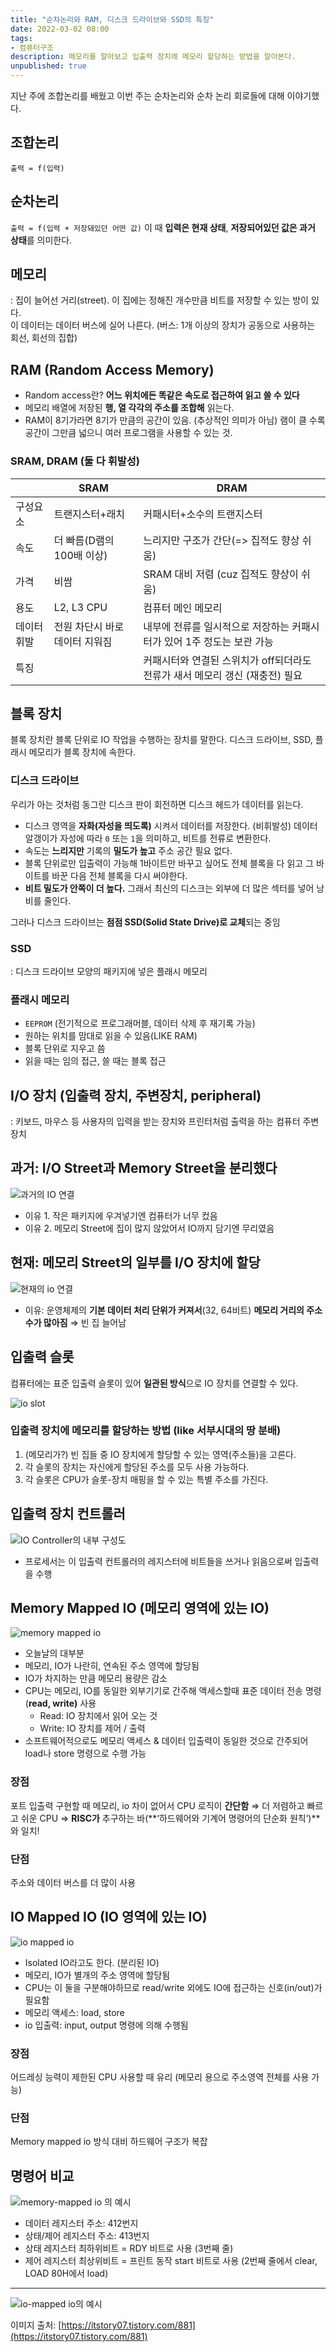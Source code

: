 ```yaml
---
title: "순차논리와 RAM, 디스크 드라이브와 SSD의 특징"
date: 2022-03-02 08:00
tags:
- 컴퓨터구조
description: 메모리를 알아보고 입출력 장치에 메모리 할당하는 방법을 알아본다.
unpublished: true
---
```


지난 주에 조합논리를 배웠고 이번 주는 순차논리와 순차 논리 회로들에 대해 이야기했다.

## 조합논리

`출력 = f(입력)`

## 순차논리

`출력 = f(입력 + 저장돼있던 어떤 값)`
이 때 **입력은 현재 상태**, **저장되어있던 값은 과거 상태**를 의미한다.

## **메모리**

: 집이 늘어선 거리(street). 이 집에는 정해진 개수만큼 비트를 저장할 수 있는 방이 있다.  
이 데이터는 데이터 버스에 실어 나른다. (버스: 1개 이상의 장치가 공동으로 사용하는 회선, 회선의 집합)

## RAM (Random Access Memory)

- Random access란? **어느 위치에든 똑같은 속도로 접근하여 읽고 쓸 수 있다**
- 메모리 배열에 저장된 **행, 열 각각의 주소를 조합해** 읽는다.
- RAM이 8기가라면 8기가 만큼의 공간이 있음. (추상적인 의미가 아님)
램이 클 수록 공간이 그만큼 넓으니 여러 프로그램을 사용할 수 있는 것.

### SRAM, DRAM (둘 다 휘발성)

|   | SRAM | DRAM |
|---|------|------|
| 구성요소  | 트랜지스터+래치 | 커패시터+소수의 트랜지스터 |
| 속도   | 더 빠름(D램의 100배 이상)| 느리지만 구조가 간단(=> 집적도 향상 쉬움) |
| 가격  | 비쌈 | SRAM 대비 저렴 (cuz 집적도 향상이 쉬움) |
| 용도  | L2, L3 CPU | 컴퓨터 메인 메모리 |
| 데이터 휘발 | 전원 차단시 바로 데이터 지워짐 | 내부에 전류를 일시적으로 저장하는 커패시터가 있어 1주 정도는 보관 가능 |
| 특징   |  | 커패시터와 연결된 스위치가 off되더라도 전류가 새서 메모리 갱신 (재충전) 필요 |

## 블록 장치

블록 장치란 블록 단위로 IO 작업을 수행하는 장치를 말한다.
디스크 드라이브, SSD, 플래시 메모리가 블록 장치에 속한다.

### 디스크 드라이브

우리가 아는 것처럼 동그란 디스크 판이 회전하면 디스크 헤드가 데이터를 읽는다.

- 디스크 영역을 **자화(자성을 띄도록)** 시켜서 데이터를 저장한다. (비휘발성)
데이터 알갱이가 자성에 따라 `0` 또는 `1`을 의미하고, 비트를 전류로 변환한다.
- 속도는 **느리지만** 기록의 **밀도가 높고** 주소 공간 필요 없다.
- 블록 단위로만 입출력이 가능해 1바이트만 바꾸고 싶어도 전체 블록을 다 읽고 그 바이트를 바꾼 다음 전체 블록을 다시 써야한다.
- **비트 밀도가 안쪽이 더 높다.** 그래서 최신의 디스크는 외부에 더 많은 섹터를 넣어 낭비를 줄인다.

그러나 디스크 드라이브는 **점점 SSD(Solid State Drive)로 교체**되는 중임

### SSD

: 디스크 드라이브 모양의 패키지에 넣은 플래시 메모리

### 플래시 메모리

- `EEPROM` (전기적으로 프로그래머블, 데이터 삭제 후 재기록 가능)
- 원하는 위치를 맘대로 읽을 수 있음(LIKE RAM)
- 블록 단위로 지우고 씀
- 읽을 때는 임의 접근, 쓸 때는 블록 접근

## I/O 장치 (입출력 장치, 주변장치, peripheral)

: 키보드, 마우스 등 사용자의 입력을 받는 장치와 프린터처럼 출력을 하는 컴퓨터 주변 장치

## 과거: I/O Street과 Memory Street을 분리했다

![과거의 IO 연결](/images/os/io2.jpg)

- 이유 1. 작은 패키지에 우겨넣기엔 컴퓨터가 너무 컸음
- 이유 2. 메모리 Street에 집이 많지 않았어서 IO까지 담기엔 무리였음

## 현재: 메모리 Street의 일부를 I/O 장치에 할당

![현재의 io 연결](/images/os/io1.jpg)

- 이유: 운영체제의 **기본 데이터 처리 단위가 커져서**(32, 64비트) **메모리 거리의 주소 수가 많아짐** ⇒ 빈 집 늘어남

## 입출력 슬롯

컴퓨터에는 표준 입출력 슬롯이 있어 **일관된 방식**으로 IO 장치를 연결할 수 있다.

![io slot](https://t1.daumcdn.net/cfile/blog/0277363D51C2BBE23B)

### 입출력 장치에 메모리를 할당하는 방법 (like 서부시대의 땅 분배)

1. (메모리가?) 빈 집들 중 IO 장치에게 할당할 수 있는 영역(주소들)을 고른다.
2. 각 슬롯의 장치는 자신에게 할당된 주소를 모두 사용 가능하다.
3. 각 슬롯은 CPU가 슬롯-장치 매핑을 할 수 있는 특별 주소를 가진다.

## 입출력 장치 컨트롤러

![IO Controller의 내부 구성도](/images/os/io4.png)

- 프로세서는 이 입출력 컨트롤러의 레지스터에 비트들을 쓰거나 읽음으로써 입출력을 수행

## Memory Mapped IO (메모리 영역에 있는 IO)

![memory mapped io](/images/os/io5.png)

- 오늘날의 대부분
- 메모리, IO가 나란히, 연속된 주소 영역에 할당됨
- IO가 차지하는 만큼 메모리 용량은 감소
- CPU는 메모리, IO를 동일한 외부기기로 간주해 액세스할때 표준 데이터 전송 명령 (**read, write)** 사용
  - Read: IO 장치에서 읽어 오는 것
  - Write: IO 장치를 제어 / 출력
- 소프트웨어적으로도 메모리 액세스 & 데이터 입출력이 동일한 것으로 간주되어 load나 store 명령으로 수행 가능

### 장점

포트 입출력 구현할 때 메모리, io 차이 없어서 CPU 로직이 **간단함** ⇒ 더 저렴하고 빠르고 쉬운 CPU ⇒ **RISC가** 추구하는 바(**‘하드웨어와 기계어 명령어의 단순화 원칙’)**와 일치!

### 단점

주소와 데이터 버스를 더 많이 사용

## IO Mapped IO (IO 영역에 있는 IO)

![io mapped io](/images/os/io6.png)

- Isolated IO라고도 한다. (분리된 IO)
- 메모리, IO가 별개의 주소 영역에 할당됨
- CPU는 이 둘을 구분해야하므로 read/write 외에도 IO에 접근하는 신호(in/out)가 필요함
- 메모리 액세스: load, store
- io 입출력: input, output 명령에 의해 수행됨

### 장점

어드레싱 능력이 제한된 CPU 사용할 때 유리 (메모리 용으로 주소영역 전체를 사용 가능)

### 단점

Memory mapped io 방식 대비 하드웨어 구조가 복잡

## 명령어 비교

![memory-mapped io 의 예시](/images/os/io7.png)

- 데이터 레지스터 주소: 412번지
- 상태/제어 레지스터 주소: 413번지
- 상태 레지스터 최하위비트 = RDY 비트로 사용 (3번째 줄)
- 제어 레지스터 최상위비트 = 프린트 동작 start 비트로 사용 (2번째 줄에서 clear, LOAD 80H에서 load)

---

![io-mapped io의 예시](/images/os/io3.png)

이미지 출처: [https://itstory07.tistory.com/881](https://itstory07.tistory.com/881)
